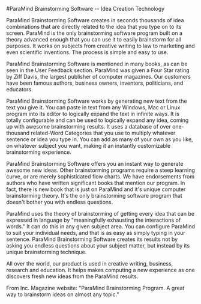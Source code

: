 #ParaMind Brainstorming Software -- Idea Creation Technology



ParaMind Brainstorming Software creates in seconds thousands of idea combinations that are directly related to the idea that you type on to its screen. ParaMind is the only brainstorming software program built on a theory advanced enough that you can use it to easily brainstorm for all purposes. It works on subjects from creative writing to law to marketing and even scientific inventions. The process is simple and easy to use.

ParaMind Brainstorming Software is mentioned in many books, as can be seen in the User Feedback section. ParaMind was given a Four Star rating by Ziff Davis, the largest publisher of computer magazines. Our customers have been famous authors, business owners, inventors, politicians, and educators.

ParaMind Brainstorming Software works by generating new text from the text you give it. You can paste in text from any Windows, Mac or Linux program into its editor to logically expand the text in infinite ways. It is totally configurable and can be used to logically expand any idea, coming up with awesome brainstorming results. It uses a database of over one-thousand related-Word Categories that you use to multiply whatever sentence or idea you type in. You can add as many of your own as you like, on whatever subject you want, making it an instantly customizable brainstorming experience.

ParaMind Brainstorming Software offers you an instant way to generate awesome new ideas. Other brainstorming programs require a steep learning curve, or are merely sophisticated flow charts. We have endorsements from authors who have written significant books that mention our program. In fact, there is new book that is just on ParaMind and it's unique computer brainstorming theory. It's the only brainstorming software program that doesn't bother you with endless questions.

ParaMind uses the theory of brainstorming of getting every idea that can be expressed in language by "meaningfully exhausting the interactions of words." It can do this in any given subject area. You can configure ParaMind to suit your individual needs, and that is as easy as simply typing in your sentence. ParaMind Brainstorming Software creates its results not by asking you endless questions about your subject matter, but instead by its unique brainstorming technique.

All over the world, our product is used in creative writing, business, research and education. It helps makes computing a new experience as one discovers fresh new ideas from the ParaMind results.


From Inc. Magazine website: "ParaMind Brainstorming Program. A great way to brainstorm ideas on almost any topic."
